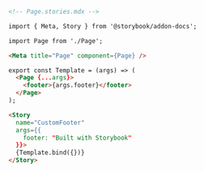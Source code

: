 ```md
<!-- Page.stories.mdx -->

import { Meta, Story } from '@storybook/addon-docs';

import Page from './Page';

<Meta title="Page" component={Page} />

export const Template = (args) => (
  <Page {...args}>
    <footer>{args.footer}</footer>
  </Page>
);

<Story 
  name="CustomFooter" 
  args={{ 
    footer: "Built with Storybook"
  }}>
  {Template.bind({})}
</Story>
```